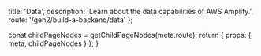 

  title: 'Data',
  description: 'Learn about the data capabilities of AWS Amplify.',
  route: '/gen2/build-a-backend/data'
};

  const childPageNodes = getChildPageNodes(meta.route);
  return {
    props: {
      meta,
      childPageNodes
    }
  };
}

<Overview childPageNodes={props.childPageNodes} />
